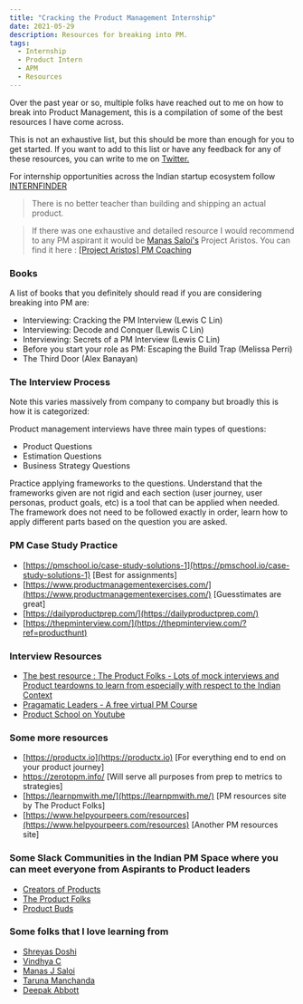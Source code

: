 ```yaml
---
title: "Cracking the Product Management Internship"
date: 2021-05-29
description: Resources for breaking into PM.
tags:
  - Internship
  - Product Intern
  - APM
  - Resources
---
```


Over the past year or so, multiple folks have reached out to me on how to break into Product Management, this is a compilation of some of the best resources I have come across.

This is not an exhaustive list, but this should be more than enough for you to get started. If you want to add to this list or have any feedback for any of these resources, you can write to me on [Twitter.](https://twitter.com/manan_0308)

For internship opportunities across the Indian startup ecosystem follow [INTERNFINDER](https://twitter.com/internfinder)

>There is no better teacher than building and shipping an actual product.

> If there was one exhaustive and detailed resource I would recommend to any PM aspirant it would be [Manas Saloi's](https://www.manassaloi.com) Project Aristos. You can find it here : [[Project Aristos] PM Coaching](https://manassaloi.com/2020/01/21/aristos-pm-coaching.html)

### Books

A list of books that you definitely should read if you are considering breaking into PM are:

- Interviewing: Cracking the PM Interview (Lewis C Lin)
- Interviewing: Decode and Conquer (Lewis C Lin)
- Interviewing: Secrets of a PM Interview (Lewis C Lin)
- Before you start your role as PM: Escaping the Build Trap (Melissa Perri)
- The Third Door  (Alex Banayan)

### The Interview Process

Note this varies massively from company to company but broadly this is how it is categorized:

Product management interviews have three main types of questions: 
- Product Questions
- Estimation Questions
- Business Strategy Questions

Practice applying frameworks to the questions. Understand that the frameworks given are not rigid and each section (user journey, user personas, product goals, etc) is a tool that can be applied when needed. The framework does not need to be followed exactly in order, learn how to apply different parts based on the question you are asked.

### PM Case Study Practice

- [https://pmschool.io/case-study-solutions-1](https://pmschool.io/case-study-solutions-1) [Best for assignments]
- [https://www.productmanagementexercises.com/](https://www.productmanagementexercises.com/) [Guesstimates are great]
- [https://dailyproductprep.com/](https://dailyproductprep.com/)
- [https://thepminterview.com/](https://thepminterview.com/?ref=producthunt)

### Interview Resources

- [The best resource : The Product Folks - Lots of mock interviews and Product teardowns to learn from especially with respect to the Indian Context](https://www.youtube.com/watch?v=2ASyf2FTCXc&list=PLHJHMiGyA5ULX2wqHq90zxokKUEdMWg0H)
- [Pragamatic Leaders - A free virtual PM Course](https://www.youtube.com/watch?v=7pgagr76VNY&list=PLsWLOWjMiEPoJIasoaweRK6RQntJ98hSu)
- [Product School on Youtube](https://www.youtube.com/channel/UC6hlQ0x6kPbAGjYkoz53cvA)

### Some more resources

- [https://productx.io](https://productx.io) [For everything end to end on your product journey]
- https://zerotopm.info/ [Will serve all purposes from prep to metrics to strategies]
- [https://learnpmwith.me/](https://learnpmwith.me/) [PM resources site by The Product Folks]
- [https://www.helpyourpeers.com/resources](https://www.helpyourpeers.com/resources) [Another PM resources site]

### Some Slack Communities in the Indian PM Space where you can meet everyone from Aspirants to Product leaders

- [Creators of Products](creatorsofproducts.com/join)
- [The Product Folks](https://join.slack.com/t/theproductfolks/shared_invite/zt-pbzcr3i9-MaVoup8kTmzUYu2sy0CWNw)
- [Product Buds](https://productbuds.slack.com/join/shared_invite/zt-n3p6exvo-wX9jem2dFLwbuB3R1MkaEw#/)

### Some folks that I love learning from 

- [Shreyas Doshi](https://twitter.com/shreyas)
- [Vindhya C](https://www.vindhyac.com/)
- [Manas J Saloi](https://manassaloi.com/)
- [Taruna Manchanda](https://medium.com/@Taruna2309)
- [Deepak Abbott](https://medium.com/@deepakabbot)
